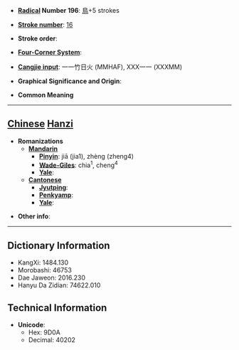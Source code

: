 * '''[[Wiktionary:Chinese radical index| Radical]] Number 196''': [[Wiktionary:Chinese radical index 鳥|鳥]]+5 strokes

* '''[[Wiktionary:Chinese total strokes index|Stroke number]]''': [[Wiktionary:Chinese total strokes index 16|16]]

* '''Stroke order''': 

* '''[[Wiktionary:Chinese four corner index|Four-Corner System]]''': 

* '''[[Wiktionary:Chinese Cangjie index|Cangjie input]]''': 一一竹日火 (MMHAF), XXX一一 (XXXMM)

* '''Graphical Significance and Origin''': 

* '''Common Meaning'''

----

== [[Chinese]] [[Hanzi]] ==

* '''Romanizations'''
** '''[[Mandarin]]'''
*** '''[[Pinyin]]''': jiā (jia1), zhèng (zheng4)
*** '''[[Wade-Giles]]''': chia<sup>1</sup>, cheng<sup>4</sup>
*** '''[[Yale]]''': 
** '''[[Cantonese]]'''
*** '''[[Jyutping]]''':
*** '''[[Penkyamp]]''': 
*** '''[[Yale]]''': 

* '''Other info''': 

----

== Dictionary Information ==

* KangXi: 1484.130
* Morobashi: 46753
* Dae Jaweon: 2016.230
* Hanyu Da Zidian: 74622.010

== Technical Information ==

* '''Unicode''':
** Hex: 9D0A
** Decimal: 40202